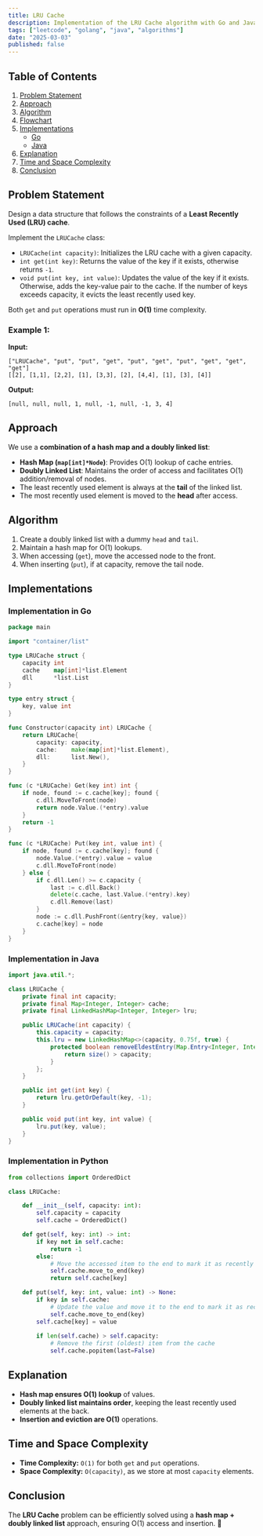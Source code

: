 ```yaml
---
title: LRU Cache
description: Implementation of the LRU Cache algorithm with Go and Java.
tags: ["leetcode", "golang", "java", "algorithms"]
date: "2025-03-03"
published: false
---
```


## Table of Contents

1. [Problem Statement](#problem-statement)
2. [Approach](#approach)
3. [Algorithm](#algorithm)
4. [Flowchart](#flowchart)
5. [Implementations](#implementations)
   - [Go](#implementation-in-go)
   - [Java](#implementation-in-java)
6. [Explanation](#explanation)
7. [Time and Space Complexity](#time-and-space-complexity)
8. [Conclusion](#conclusion)

## Problem Statement

Design a data structure that follows the constraints of a **Least Recently Used (LRU) cache**.

Implement the `LRUCache` class:

- `LRUCache(int capacity)`: Initializes the LRU cache with a given capacity.
- `int get(int key)`: Returns the value of the key if it exists, otherwise returns `-1`.
- `void put(int key, int value)`: Updates the value of the key if it exists. Otherwise, adds the key-value pair to the cache. If the number of keys exceeds capacity, it evicts the least recently used key.

Both `get` and `put` operations must run in **O(1)** time complexity.

### Example 1:

**Input:**
```  
["LRUCache", "put", "put", "get", "put", "get", "put", "get", "get", "get"]
[[2], [1,1], [2,2], [1], [3,3], [2], [4,4], [1], [3], [4]]
```
**Output:**
```  
[null, null, null, 1, null, -1, null, -1, 3, 4]  
```

## Approach

We use a **combination of a hash map and a doubly linked list**:

- **Hash Map (`map[int]*Node`)**: Provides O(1) lookup of cache entries.
- **Doubly Linked List**: Maintains the order of access and facilitates O(1) addition/removal of nodes.
- The least recently used element is always at the **tail** of the linked list.
- The most recently used element is moved to the **head** after access.

## Algorithm

1. Create a doubly linked list with a dummy `head` and `tail`.
2. Maintain a hash map for O(1) lookups.
3. When accessing (`get`), move the accessed node to the front.
4. When inserting (`put`), if at capacity, remove the tail node.

## Implementations

### Implementation in Go

```go
package main

import "container/list"

type LRUCache struct {
    capacity int
    cache    map[int]*list.Element
    dll      *list.List
}

type entry struct {
    key, value int
}

func Constructor(capacity int) LRUCache {
    return LRUCache{
        capacity: capacity,
        cache:    make(map[int]*list.Element),
        dll:      list.New(),
    }
}

func (c *LRUCache) Get(key int) int {
    if node, found := c.cache[key]; found {
        c.dll.MoveToFront(node)
        return node.Value.(*entry).value
    }
    return -1
}

func (c *LRUCache) Put(key int, value int) {
    if node, found := c.cache[key]; found {
        node.Value.(*entry).value = value
        c.dll.MoveToFront(node)
    } else {
        if c.dll.Len() >= c.capacity {
            last := c.dll.Back()
            delete(c.cache, last.Value.(*entry).key)
            c.dll.Remove(last)
        }
        node := c.dll.PushFront(&entry{key, value})
        c.cache[key] = node
    }
}
```

### Implementation in Java

```java
import java.util.*;

class LRUCache {
    private final int capacity;
    private final Map<Integer, Integer> cache;
    private final LinkedHashMap<Integer, Integer> lru;

    public LRUCache(int capacity) {
        this.capacity = capacity;
        this.lru = new LinkedHashMap<>(capacity, 0.75f, true) {
            protected boolean removeEldestEntry(Map.Entry<Integer, Integer> eldest) {
                return size() > capacity;
            }
        };
    }

    public int get(int key) {
        return lru.getOrDefault(key, -1);
    }

    public void put(int key, int value) {
        lru.put(key, value);
    }
}
```

### Implementation in Python

```python
from collections import OrderedDict

class LRUCache:

    def __init__(self, capacity: int):
        self.capacity = capacity
        self.cache = OrderedDict()

    def get(self, key: int) -> int:
        if key not in self.cache:
            return -1
        else:
            # Move the accessed item to the end to mark it as recently used
            self.cache.move_to_end(key)
            return self.cache[key]

    def put(self, key: int, value: int) -> None:
        if key in self.cache:
            # Update the value and move it to the end to mark it as recently used
            self.cache.move_to_end(key)
        self.cache[key] = value
        
        if len(self.cache) > self.capacity:
            # Remove the first (oldest) item from the cache
            self.cache.popitem(last=False)

```




## Explanation

- **Hash map ensures O(1) lookup** of values.
- **Doubly linked list maintains order**, keeping the least recently used elements at the back.
- **Insertion and eviction are O(1)** operations.

## Time and Space Complexity

- **Time Complexity:** `O(1)` for both `get` and `put` operations.
- **Space Complexity:** `O(capacity)`, as we store at most `capacity` elements.

## Conclusion

The **LRU Cache** problem can be efficiently solved using a **hash map + doubly linked list** approach, ensuring O(1) access and insertion. 🚀


